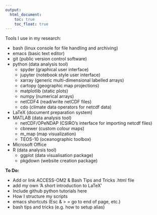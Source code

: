 ---
output:
  html_document: 
    toc: true
    toc_float: true
---

<link rel="stylesheet" href="styles.css" type="text/css">
<link rel="icon" type="image/png" sizes="16x16" href="/favicon-16x16.png">

Tools I use in my research:

* bash (linux console for file handling and archiving)
* emacs (basic text editor)
* git (public version control software)
* python (data analysis tool)
    + spyder (graphical user interface)
    + jupyter (notebook style user interface)
    + xarray (generic multi-dimensional labelled arrays)
    + cartopy (geographic map projections)
    + matplotlib (static plots)
    + numpy (numerical arrays)
    + netCDF4 (read/write netCDF files)
    + cdo (climate data operators for netcdf data)
* LaTeX (document preparation system)
* MATLAB (data analysis tool)
    + netCDF/OPeNDAP (CSIRO's interface for importing netcdf files)
    + cbrewer (custom colour maps)
    + m_map (map visualization)
    + TEOS-10 (oceanographic toolbox)
* Microsoft Office 
* R (data analysis tool)
    + ggplot (data visualisation package)
    + pkgdown (website creation package)


__To Do:__

- Add or link ACCESS-OM2 & Bash Tips and Tricks .html file
- add my own 'A short introduction to LaTeX' 
- Include github python tutorials here
- How I structure my scripts
- emacs shortcuts (Esc & > = go to end of page, etc.)
- bash tips and tricks (e.g. how to setup alias)